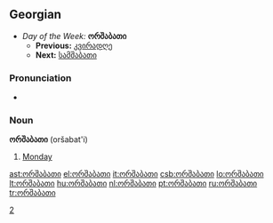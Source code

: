 ==Georgian==
*''Day of the Week:'' '''ორშაბათი'''
**'''Previous:''' [[კვირადღე]]
**'''Next:''' [[სამშაბათი]]

===Pronunciation===
*{{audio|ka-ორშაბათი.ogg|Audio (GE)}}

===Noun===
'''ორშაბათი''' (oršabat'i)

# [[Monday]]

[[Category:ka:Days of the week|2]]

[[ast:ორშაბათი]]
[[el:ორშაბათი]]
[[it:ორშაბათი]]
[[csb:ორშაბათი]]
[[lo:ორშაბათი]]
[[lt:ორშაბათი]]
[[hu:ორშაბათი]]
[[nl:ორშაბათი]]
[[pt:ორშაბათი]]
[[ru:ორშაბათი]]
[[tr:ორშაბათი]]